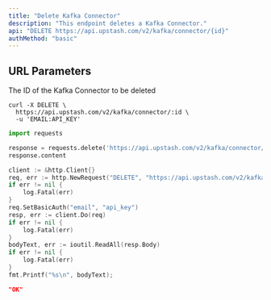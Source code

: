 ```yaml
---
title: "Delete Kafka Connector"
description: "This endpoint deletes a Kafka Connector."
api: "DELETE https://api.upstash.com/v2/kafka/connector/{id}"
authMethod: "basic"
---
```


## URL Parameters

<ParamField path="id" type="string" required>
  The ID of the Kafka Connector to be deleted
</ParamField>

<RequestExample>

```shell curl
curl -X DELETE \
  https://api.upstash.com/v2/kafka/connector/:id \
  -u 'EMAIL:API_KEY'
```

```python Python
import requests

response = requests.delete('https://api.upstash.com/v2/kafka/connector/:id' auth=('EMAIL', 'API_KEY'))
response.content
```

```go Go
client := &http.Client{}
req, err := http.NewRequest("DELETE", "https://api.upstash.com/v2/kafka/connector/:id", nil)
if err != nil {
    log.Fatal(err)
}
req.SetBasicAuth("email", "api_key")
resp, err := client.Do(req)
if err != nil {
    log.Fatal(err)
}
bodyText, err := ioutil.ReadAll(resp.Body)
if err != nil {
    log.Fatal(err)
}
fmt.Printf("%s\n", bodyText);
```

</RequestExample>

<ResponseExample>

```json 200 OK
"OK"
```

 </ResponseExample>
